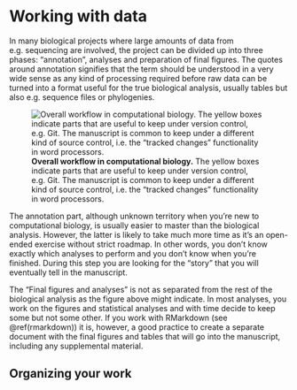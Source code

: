 # Working with data {#working-with-data}

In many biological projects where large amounts of data from e.g. sequencing are involved, the
project can be divided up into three phases: "annotation", analyses and preparation of final
figures. The quotes around annotation signifies that the term should be understood in a very wide
sense as any kind of processing required before raw data can be turned into a format useful for
the true biological analysis, usually tables but also e.g. sequence files or phylogenies.

![**Overall workflow in computational biology.** The yellow boxes indicate parts that are useful to keep under version control, e.g. Git. The manuscript is common to keep under a different kind of source control, i.e. the "tracked changes" functionality in word processors.](img/computational_workflow.png)

The annotation part, although unknown territory when you're new to computational biology, is usually
easier to master than the biological analysis. However, the latter is likely to take much more time
as it's an open-ended exercise without strict roadmap. In other words, you don't know exactly which
analyses to perform and you don't know when you're finished. During this step you are looking for
the "story" that you will eventually tell in the manuscript.

The "Final figures and analyses" is not as separated from the rest of the biological analysis as the
figure above might indicate. In most analyses, you work on the figures and statistical analyses and
with time decide to keep some but not some other. If you work with RMarkdown (see \@ref(rmarkdown))
it is, however, a good practice to create a separate document with the final figures and tables that
will go into the manuscript, including any supplemental material.

## Organizing your work {#organizing-work}
